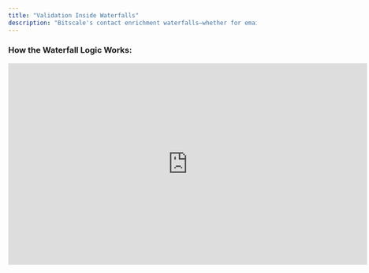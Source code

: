 ```yaml
---
title: "Validation Inside Waterfalls"
description: "Bitscale's contact enrichment waterfalls—whether for email or phone—are designed to give you broad coverage using multiple providers. However, a key feature that can significantly impact both data quality and credit usage is validation inside the waterfall. This guide explains how that works, and when you should or shouldn't enable it."
---
```


### How the Waterfall Logic Works:

<iframe width="728" height="410" src="https://www.youtube.com/embed/1ExF-HmttXA?si=Z-NLqCuBl0pTjEGf" title="YouTube video player" frameborder="0" allow="accelerometer; autoplay; clipboard-write; encrypted-media; gyroscope; picture-in-picture; web-share" referrerpolicy="strict-origin-when-cross-origin" allowfullscreen />

Each waterfall is a ranked list of enrichment providers. When run, the process works as follows:

1. Bitscale queries the first provider in the list.
2. If that provider returns a contact (email or phone number), the result is returned and you're charged for that provider.
3. If the provider does not return a result, the waterfall moves to the next one in the sequence.
4. The process continues until a valid contact is found—or the waterfall ends.

This approach ensures you only pay for the provider that successfully returns usable contact information.

---

### What Changes When You Enable "Only Mark Safe to Send Emails as Valid"

When this setting is enabled inside the waterfall:

- Any email returned by a provider is first validated using a third-party service.
- This validation checks for deliverability indicators like validity, catch-all domains, disposable emails, and other quality markers.
- If the result is invalid or low-quality, that contact is **rejected**, and the waterfall continues to the next provider.
- You are charged for all providers that give a response.

This ensures your outbound efforts rely on high-quality, deliverable contacts—at the expense of potentially more API calls and credits.

---

### Choosing Where to Place Validation: Inside vs Outside the Waterfall

How and where you apply validation depends on your workflow and intent.

#### When to Keep Validation Outside the Waterfall

If you are in the early stages of list building—perhaps testing segments, exploring new ICPs, or using large lead pools—it is more efficient to:

- First collect all available emails (even unvalidated),
- Then run a bulk validation pass outside the waterfall,
- And only act on the subset of valid emails.

This approach is cost-efficient and gives you greater control over how credits are used.

#### When to Enable Validation Inside the Waterfall

If you are working with **highly targeted lists**, where every lead is valuable (e.g., from an ABM campaign, warm inbound submissions, or intent-based lists), you want maximum precision. In these cases, it is better to:

- Validate each result as it is returned from a provider,
- Move to the next provider only if validation fails,
- Ensure that you only get high-quality, ready-to-reach data.

This workflow reduces the chance of bad emails making it into your CRM or outreach tool, even if it uses more credits per record.

---

### Final Recommendations

1. **Know your use case.** If you’re casting a wide net, validate later. If you’re sending high-stakes campaigns to decision-makers, validate upfront.
2. **Shorten your waterfall** when validation is enabled inside. This avoids looping through multiple outdated databases and burning unnecessary credits.
3. **Talk to us.** If you’re unsure which providers are best for your niche or use case, we can recommend a configuration based on performance data.
4. **Understand where your credits are going.** When validation is enabled inside the waterfall, you may be charged by multiple providers if each returns invalid results, which are then rejected.

---

Bitscale’s enrichment stack gives you flexibility to match your outreach strategy, but getting the most out of it depends on smart configuration. Use validation settings intentionally, and don’t hesitate to reach out if you need help setting up the right waterfall for your workflow.
